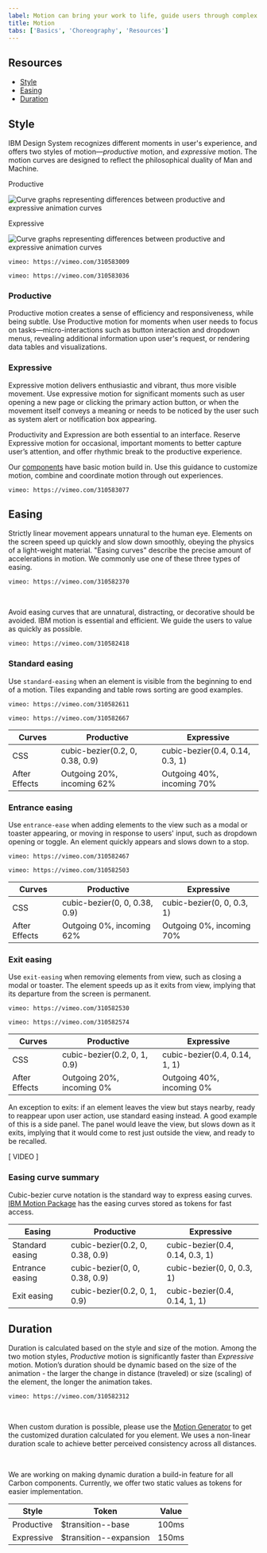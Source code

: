 ```yaml
---
label: Motion can bring your work to life, guide users through complex experiences, and help move forward—from here to there, now to next, start to finish—and make progress.
title: Motion
tabs: ['Basics', 'Choreography', 'Resources']
---
```



## Resources

<GridWrapper col_lg="8" flex="true" bleed="true">
  <ClickableTile
    title="Motion Generator"
    href="https://ibm.github.io/motion/"
    type="resource"
  />
  <ClickableTile
    title="IBM Motion Package"
    href="https://github.com/IBM/carbon-elements/tree/master/packages/motion"
    type="resource"
  />
</GridWrapper>

<AnchorLinks>

- [Style](#style)
- [Easing](#easing)
- [Duration](#duration)

</AnchorLinks>

## Style

IBM Design System recognizes different moments in user's experience, and offers two styles of motion—_productive_ motion, and _expressive_ motion. The motion curves are designed to reflect the philosophical duality of Man and Machine.

<WebsiteTabs>
<Tab label="Curves"><div>

<SimpleColumns gutter="true">

<div>
  <p>Productive</p>
  <img
    src="images/Motion_overview_Curves_productive.svg"
    alt="Curve graphs representing differences between productive and expressive animation curves"
  />
</div>

<div>
  <p>Expressive</p>
  <img
    src="images/Motion_overview_Curves_expressive.svg"
    alt="Curve graphs representing differences between productive and expressive animation curves"
  />
</div>

</SimpleColumns>

</div></Tab>
<Tab label="Abstract">
<div>

`vimeo: https://vimeo.com/310583009`

</div></Tab>
<Tab label="In-situ"><div>

`vimeo: https://vimeo.com/310583036`

</div></Tab>
</WebsiteTabs>

### Productive

Productive motion creates a sense of efficiency and responsiveness, while being subtle. Use Productive motion for moments when user needs to focus on tasks—micro-interactions such as button interaction and dropdown menus, revealing additional information upon user's request, or rendering data tables and visualizations.

### Expressive

Expressive motion delivers enthusiastic and vibrant, thus more visible movement. Use expressive motion for significant moments such as user opening a new page or clicking the primary action button, or when the movement itself conveys a meaning or needs to be noticed by the user such as system alert or notification box appearing.

Productivity and Expression are both essential to an interface. Reserve Expressive motion for occasional, important moments to better capture user’s attention, and offer rhythmic break to the productive experience.

Our [components](../../components/overview/) have basic motion build in. Use this guidance to customize motion, combine and coordinate motion through out experiences.

<GridWrapper col_lg="12" flex="true">
<DoDontExample correct="true" full_width="true" label="Productive moments are labeled blue, and Expressive moments are labeled magenta.">

`vimeo: https://vimeo.com/310583077`

</DoDontExample>
</GridWrapper>

## Easing

Strictly linear movement appears unnatural to the human eye. Elements on the screen speed up quickly and slow down smoothly, obeying the physics of a light-weight material. "Easing curves" describe the precise amount of accelerations in motion. We commonly use one of these three types of easing.

<GridWrapper col_lg="8" flex="true">
<DoDontExample correct="true" full_width="true" label="Elements on the screen speed up quickly and slow down smoothly, obeying the physics of a light-weight material.">

`vimeo: https://vimeo.com/310582370`

</DoDontExample>
</GridWrapper>

<br />

Avoid easing curves that are unnatural, distracting, or decorative should be avoided. IBM motion is essential and efficient. We guide the users to value as quickly as possible.

<GridWrapper col_lg="8" flex="true">
<DoDontExample correct="false" full_width="true" label="Easing curves that suggest bounce, stretch, or sudden stops are not recommended.">

`vimeo: https://vimeo.com/310582418`

</DoDontExample>
</GridWrapper>

### Standard easing

Use `standard-easing` when an element is visible from the beginning to end of a motion. Tiles expanding and table rows sorting are good examples.

<WebsiteTabs>
<Tab label="Curves">
<div>

`vimeo: https://vimeo.com/310582611`

</div>
</Tab>
<Tab label="Examples">
<div>

`vimeo: https://vimeo.com/310582667`

</div>
</Tab>
</WebsiteTabs>

| Curves        | Productive                      | Expressive                      |
| ------------- | ------------------------------- | ------------------------------- |
| CSS           | cubic-bezier(0.2, 0, 0.38, 0.9) | cubic-bezier(0.4, 0.14, 0.3, 1) |
| After Effects | Outgoing 20%, incoming 62%      | Outgoing 40%, incoming 70%      |

### Entrance easing

Use `entrance-ease` when adding elements to the view such as a modal or toaster appearing, or moving in response to users' input, such as dropdown opening or toggle. An element quickly appears and slows down to a stop.

<WebsiteTabs>
<Tab label="Curves">
<div>

`vimeo: https://vimeo.com/310582467`

</div>
</Tab>
<Tab label="Examples">
<div>

`vimeo: https://vimeo.com/310582503`

</div>
</Tab>
</WebsiteTabs>

| Curves        | Productive                    | Expressive                 |
| ------------- | ----------------------------- | -------------------------- |
| CSS           | cubic-bezier(0, 0, 0.38, 0.9) | cubic-bezier(0, 0, 0.3, 1) |
| After Effects | Outgoing 0%, incoming 62%     | Outgoing 0%, incoming 70%  |

### Exit easing

Use `exit-easing` when removing elements from view, such as closing a modal or toaster. The element speeds up as it exits from view, implying that its departure from the screen is permanent.

<WebsiteTabs>
<Tab label="Curves">
<div>

`vimeo: https://vimeo.com/310582530`

</div>
</Tab>
<Tab label="Examples">
<div>

`vimeo: https://vimeo.com/310582574`

</div>
</Tab>
</WebsiteTabs>

| Curves        | Productive                   | Expressive                    |
| ------------- | ---------------------------- | ----------------------------- |
| CSS           | cubic-bezier(0.2, 0, 1, 0.9) | cubic-bezier(0.4, 0.14, 1, 1) |
| After Effects | Outgoing 20%, incoming 0%    | Outgoing 40%, incoming 0%     |

An exception to exits: if an element leaves the view but stays nearby, ready to reappear upon user action, use standard easing instead. A good example of this is a side panel. The panel would leave the view, but slows down as it exits, implying that it would come to rest just outside the view, and ready to be recalled.

[ VIDEO ]

### Easing curve summary

Cubic-bezier curve notation is the standard way to express easing curves. [IBM Motion Package](https://github.com/IBM/carbon-elements/tree/master/packages/motion) has the easing curves stored as tokens for fast access.

| Easing          | Productive                      | Expressive                      |
| --------------- | ------------------------------- | ------------------------------- |
| Standard easing | cubic-bezier(0.2, 0, 0.38, 0.9) | cubic-bezier(0.4, 0.14, 0.3, 1) |
| Entrance easing | cubic-bezier(0, 0, 0.38, 0.9)   | cubic-bezier(0, 0, 0.3, 1)      |
| Exit easing     | cubic-bezier(0.2, 0, 1, 0.9)    | cubic-bezier(0.4, 0.14, 1, 1)   |

## Duration

Duration is calculated based on the style and size of the motion. Among the two motion styles, _Productive_ motion is significantly faster than _Expressive_ motion. Motion’s duration should be dynamic based on the size of the animation - the larger the change in distance (traveled) or size (scaling) of the element, the longer the animation takes.

<GridWrapper col_lg="12" flex="true">
<DoDontExample correct="true" full_width="true" label="Duration contrast between a taller and a shorter component.">

`vimeo: https://vimeo.com/310582312`

</DoDontExample>
</GridWrapper>

<br />

When custom duration is possible, please use the [Motion Generator](https://ibm.github.io/motion/) to get the customized duration calculated for you element. We uses a non-linear duration scale to achieve better perceived consistency across all distances.

<GridWrapper col_lg="8" flex="true" bleed="true">
  <ClickableTile
    title="Motion Generator"
    href="https://ibm.github.io/motion/"
    type="resource"
  />
</GridWrapper>

<br />

We are working on making dynamic duration a build-in feature for all Carbon components. Currently, we offer two static values as tokens for easier implementation.

| Style      | Token                   | Value |
| ---------- | ----------------------- | ----- |
| Productive | \$transition--base      | 100ms |
| Expressive | \$transition--expansion | 150ms |

